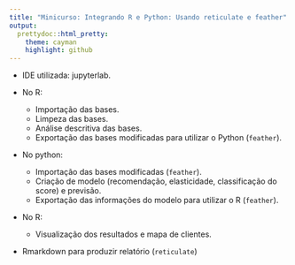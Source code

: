 ```yaml
---
title: "Minicurso: Integrando R e Python: Usando reticulate e feather"
output:
  prettydoc::html_pretty:
    theme: cayman
    highlight: github
---
```


- IDE utilizada: jupyterlab.

- No R:
    - Importação das bases.
    - Limpeza das bases.
    - Análise descritiva das bases.
    - Exportação das bases modificadas para utilizar o Python (`feather`).

- No python:
    - Importação das bases modificadas (`feather`).
    - Criação de modelo (recomendação, elasticidade, classificação do score) e previsão.
    - Exportação das informações do modelo para utilizar o R (`feather`).
    
- No R:
    - Visualização dos resultados e mapa de clientes.

- Rmarkdown para produzir relatório (`reticulate`)
  
